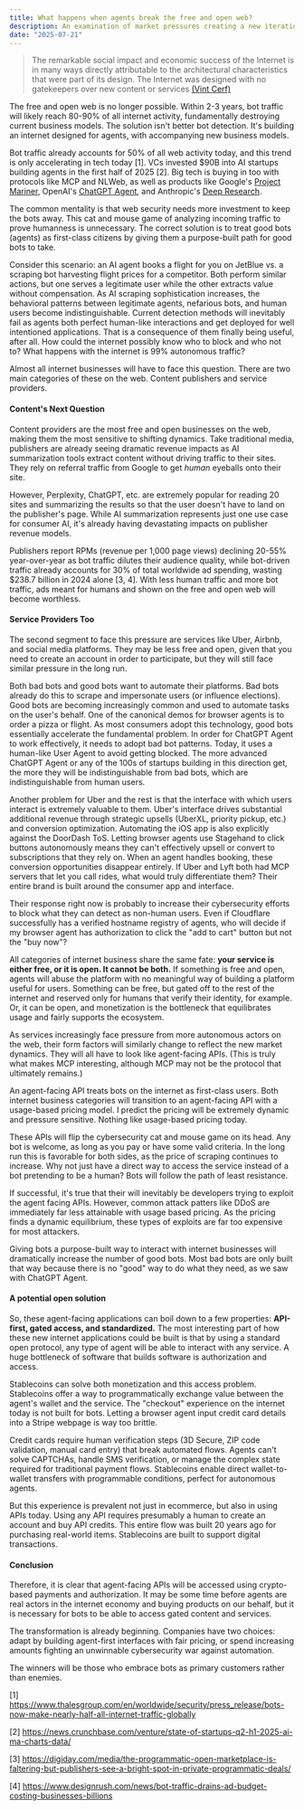 ```yaml
---
title: What happens when agents break the free and open web?
description: An examination of market pressures creating a new iteration of the internet with unique economic principles.
date: "2025-07-21"
---
```


> The remarkable social impact and economic success of the Internet is in many ways directly attributable to the architectural characteristics that were part of its design. The Internet was designed with no gatekeepers over new content or services [(Vint Cerf)](https://en.wikipedia.org/wiki/Vint_Cerf)

The free and open web is no longer possible. Within 2-3 years, bot traffic will likely reach 80-90% of all internet activity, fundamentally destroying current business models. The solution isn't better bot detection. It's building an internet designed for agents, with accompanying new business models.

Bot traffic already accounts for 50% of all web activity today, and this trend is only accelerating in tech today [1]. VCs invested $90B into AI startups building agents in the first half of 2025 [2]. Big tech is buying in too with protocols like MCP and NLWeb, as well as products like Google's [Project Mariner](https://deepmind.google/models/project-mariner/), OpenAI's [ChatGPT Agent](https://openai.com/index/introducing-chatgpt-agent/), and Anthropic's [Deep Research](https://www.anthropic.com/news/research).

The common mentality is that web security needs more investment to keep the bots away. This cat and mouse game of analyzing incoming traffic to prove humanness is unnecessary. The correct solution is to treat good bots (agents) as first-class citizens by giving them a purpose-built path for good bots to take.

Consider this scenario: an AI agent books a flight for you on JetBlue vs. a scraping bot harvesting flight prices for a competitor. Both perform similar actions, but one serves a legitimate user while the other extracts value without compensation. As AI scraping sophistication increases, the behavioral patterns between legitimate agents, nefarious bots, and human users become indistinguishable. Current detection methods will inevitably fail as agents both perfect human-like interactions and get deployed for well intentioned applications. That is a consequence of them finally being useful, after all. How could the internet possibly know who to block and who not to? What happens with the internet is 99% autonomous traffic?

Almost all internet businesses will have to face this question. There are two main categories of these on the web. Content publishers and service providers.

#### Content's Next Question

Content providers are the most free and open businesses on the web, making them the most sensitive to shifting dynamics. Take traditional media, publishers are already seeing dramatic revenue impacts as AI summarization tools extract content without driving traffic to their sites. They rely on referral traffic from Google to get _human_ eyeballs onto their site.

However, Perplexity, ChatGPT, etc. are extremely popular for reading 20 sites and summarizing the results so that the user doesn't have to land on the publisher's page. While AI summarization represents just one use case for consumer AI, it's already having devastating impacts on publisher revenue models.

Publishers report RPMs (revenue per 1,000 page views) declining 20-55% year-over-year as bot traffic dilutes their audience quality, while bot-driven traffic already accounts for 30% of total worldwide ad spending, wasting $238.7 billion in 2024 alone [3, 4]. With less human traffic and more bot traffic, ads meant for humans and shown on the free and open web will become worthless.

#### Service Providers Too

The second segment to face this pressure are services like Uber, Airbnb, and social media platforms. They may be less free and open, given that you need to create an account in order to participate, but they will still face similar pressure in the long run.

Both bad bots and good bots want to automate their platforms. Bad bots already do this to scrape and impersonate users (or influence elections). Good bots are becoming increasingly common and used to automate tasks on the user's behalf. One of the canonical demos for browser agents is to order a pizza or flight. As most consumers adopt this technology, good bots essentially accelerate the fundamental problem. In order for ChatGPT Agent to work effectively, it needs to adopt bad bot patterns. Today, it uses a human-like User Agent to avoid getting blocked. The more advanced ChatGPT Agent or any of the 100s of startups building in this direction get, the more they will be indistinguishable from bad bots, which are indistinguishable from human users.

Another problem for Uber and the rest is that the interface with which users interact is extremely valuable to them. Uber's interface drives substantial additional revenue through strategic upsells (UberXL, priority pickup, etc.) and conversion optimization. Automating the iOS app is also explicitly against the DoorDash ToS. Letting browser agents use Stagehand to click buttons autonomously means they can't effectively upsell or convert to subscriptions that they rely on. When an agent handles booking, these conversion opportunities disappear entirely. If Uber and Lyft both had MCP servers that let you call rides, what would truly differentiate them? Their entire brand is built around the consumer app and interface.

Their response right now is probably to increase their cybersecurity efforts to block what they can detect as non-human users. Even if Cloudflare successfully has a verified hostname registry of agents, who will decide if my browser agent has authorization to click the "add to cart" button but not the "buy now"?

All categories of internet business share the same fate: **your service is either free, or it is open. It cannot be both.** If something is free and open, agents will abuse the platform with no meaningful way of building a platform useful for users. Something can be free, but gated off to the rest of the internet and reserved only for humans that verify their identity, for example. Or, it can be open, and monetization is the bottleneck that equilibrates usage and fairly supports the ecosystem.

As services increasingly face pressure from more autonomous actors on the web, their form factors will similarly change to reflect the new market dynamics. They will all have to look like agent-facing APIs. (This is truly what makes MCP interesting, although MCP may not be the protocol that ultimately remains.)

An agent-facing API treats bots on the internet as first-class users. Both internet business categories will transition to an agent-facing API with a usage-based pricing model. I predict the pricing will be extremely dynamic and pressure sensitive. Nothing like usage-based pricing today.

These APIs will flip the cybersecurity cat and mouse game on its head. Any bot is welcome, as long as you pay or have some valid criteria. In the long run this is favorable for both sides, as the price of scraping continues to increase. Why not just have a direct way to access the service instead of a bot pretending to be a human? Bots will follow the path of least resistance.

If successful, it's true that their will inevitably be developers trying to exploit the agent facing APIs. However, common attack patters like DDoS are immediately far less attainable with usage based pricing. As the pricing finds a dynamic equilibrium, these types of exploits are far too expensive for most attackers.

Giving bots a purpose-built way to interact with internet businesses will dramatically increase the number of good bots. Most bad bots are only built that way because there is no "good" way to do what they need, as we saw with ChatGPT Agent.

#### A potential open solution

So, these agent-facing applications can boil down to a few properties: **API-first, gated access, and standardized.** The most interesting part of how these new internet applications could be built is that by using a standard open protocol, any type of agent will be able to interact with any service. A huge bottleneck of software that builds software is authorization and access.

Stablecoins can solve both monetization and this access problem. Stablecoins offer a way to programmatically exchange value between the agent's wallet and the service. The "checkout" experience on the internet today is not built for bots. Letting a browser agent input credit card details into a Stripe webpage is way too brittle.

Credit cards require human verification steps (3D Secure, ZIP code validation, manual card entry) that break automated flows. Agents can't solve CAPTCHAs, handle SMS verification, or manage the complex state required for traditional payment flows. Stablecoins enable direct wallet-to-wallet transfers with programmable conditions, perfect for autonomous agents.

But this experience is prevalent not just in ecommerce, but also in using APIs today. Using any API requires presumably a human to create an account and buy API credits. This entire flow was built 20 years ago for purchasing real-world items. Stablecoins are built to support digital transactions.

#### Conclusion

Therefore, it is clear that agent-facing APIs will be accessed using crypto-based payments and authorization. It may be some time before agents are real actors in the internet economy and buying products on our behalf, but it is necessary for bots to be able to access gated content and services.

The transformation is already beginning. Companies have two choices: adapt by building agent-first interfaces with fair pricing, or spend increasing amounts fighting an unwinnable cybersecurity war against automation.

The winners will be those who embrace bots as primary customers rather than enemies.

[1] https://www.thalesgroup.com/en/worldwide/security/press_release/bots-now-make-nearly-half-all-internet-traffic-globally

[2] https://news.crunchbase.com/venture/state-of-startups-q2-h1-2025-ai-ma-charts-data/

[3] https://digiday.com/media/the-programmatic-open-marketplace-is-faltering-but-publishers-see-a-bright-spot-in-private-programmatic-deals/

[4] https://www.designrush.com/news/bot-traffic-drains-ad-budget-costing-businesses-billions
